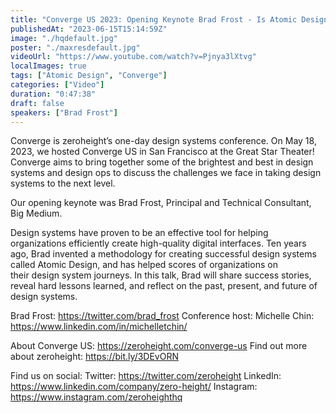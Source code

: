 ```yaml
---
title: "Converge US 2023: Opening Keynote Brad Frost - Is Atomic Design Dead?"
publishedAt: "2023-06-15T15:14:59Z"
image: "./hqdefault.jpg"
poster: "./maxresdefault.jpg"
videoUrl: "https://www.youtube.com/watch?v=Pjnya3lXtvg"
localImages: true
tags: ["Atomic Design", "Converge"]
categories: ["Video"]
duration: "0:47:38"
draft: false
speakers: ["Brad Frost"]
---
```


Converge is zeroheight’s one-day design systems conference. On May 18, 2023, we hosted Converge US in San Francisco at the Great Star Theater! Converge aims to bring together some of the brightest and best in design systems and design ops to discuss the challenges we face in taking design systems to the next level.

Our opening keynote was Brad Frost, Principal and Technical Consultant, Big Medium.

Design systems have proven to be an effective tool for helping organizations efficiently create high-quality digital interfaces. Ten years ago, Brad invented a methodology for creating successful design systems called Atomic Design, and has helped scores of organizations on their design system journeys. In this talk, Brad will share success stories, reveal hard lessons learned, and reflect on the past, present, and future of design systems.

Brad Frost: https://twitter.com/brad_frost
Conference host: Michelle Chin: https://www.linkedin.com/in/michelletchin/

About Converge US: https://zeroheight.com/converge-us
Find out more about zeroheight: https://bit.ly/3DEvORN

Find us on social:
Twitter: https://twitter.com/zeroheight
LinkedIn: https://www.linkedin.com/company/zero-height/
Instagram: https://www.instagram.com/zeroheighthq
